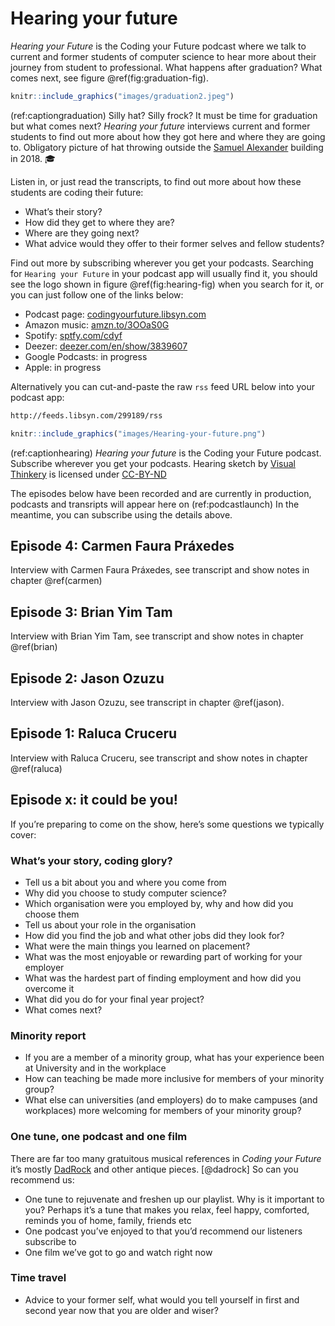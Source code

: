 # Hearing your future {#hearing}

*Hearing your Future* is the Coding your Future podcast where we talk to current and former students of computer science to hear more about their journey from student to professional. What happens after graduation? What comes next, see figure \@ref(fig:graduation-fig).

```r
knitr::include_graphics("images/graduation2.jpeg")
```

(ref:captiongraduation) Silly hat? Silly frock? It must be time for graduation but what comes next? *Hearing your future* interviews current and former students to find out more about how they got here and where they are going to. Obligatory picture of hat throwing outside the [Samuel Alexander](https://en.wikipedia.org/wiki/Samuel_Alexander) building in 2018. 🎓

Listen in, or just read the transcripts, to find out more about how these students are coding their future:

* What's their story?  
* How did they get to where they are?
* Where are they going next?
* What advice would they offer to their former selves and fellow students?

Find out more by subscribing wherever you get your podcasts. Searching for `Hearing your Future` in your podcast app will usually find it, you should see the logo shown in figure \@ref(fig:hearing-fig) when you search for it, or you can just follow one of the links below:

* Podcast page: [codingyourfuture.libsyn.com](https://codingyourfuture.libsyn.com/)
* Amazon music: [amzn.to/3OOaS0G](https://amzn.to/3OOaS0G)
* Spotify: [sptfy.com/cdyf](https://sptfy.com/cdyf)
* Deezer: [deezer.com/en/show/3839607](https://www.deezer.com/en/show/3839607)
* Google Podcasts: in progress
* Apple: in progress

Alternatively you can cut-and-paste the raw `rss` feed URL below into your podcast app:

```md
http://feeds.libsyn.com/299189/rss
```

```r
knitr::include_graphics("images/Hearing-your-future.png")
```

(ref:captionhearing) *Hearing your future* is the Coding your Future podcast. Subscribe wherever you get your podcasts. Hearing sketch by [Visual Thinkery](https://visualthinkery.com/) is licensed under [CC-BY-ND](https://creativecommons.org/licenses/by-nd/4.0/)

The episodes below have been recorded and are currently in production, podcasts and transripts will appear here on (ref:podcastlaunch) In the meantime, you can subscribe using the details above.

## Episode 4: Carmen Faura Práxedes {#ep4}

Interview with Carmen Faura Práxedes, see transcript and show notes in chapter \@ref(carmen)

## Episode 3: Brian Yim Tam {#ep3}

Interview with Brian Yim Tam, see transcript and show notes in chapter \@ref(brian)


## Episode 2: Jason Ozuzu {#ep2}

Interview with Jason Ozuzu, see transcript in chapter \@ref(jason).

## Episode 1: Raluca Cruceru {#ep1}

Interview with Raluca Cruceru, see transcript and show notes in chapter \@ref(raluca)

## Episode x: it could be you! {#you}
If you're preparing to come on the show, here's some questions we typically cover:

### What's your story, coding glory? {#wyscg}
* Tell us a bit about you and where you come from
* Why did you choose to study computer science?
* Which organisation were you employed by, why and how did you choose them
* Tell us about your role in the organisation
* How did you find the job and what other jobs did they look for?
* What were the main things you learned on placement?
* What was the most enjoyable or rewarding part of working for your employer
* What was the hardest part of finding employment and how did you overcome it
* What did you do for your final year project?
* What comes next?

### Minority report {#minority}
* If you are a member of a minority group, what has your experience been at University and in the workplace
* How can teaching be made more inclusive for members of your minority group?
* What else can universities (and employers) do to make campuses (and workplaces) more welcoming for members of your minority group?

### One tune, one podcast and one film {#otopof}

There are far too many gratuitous musical references in *Coding your Future* it’s mostly [DadRock](https://www.esquire.com/entertainment/music/a29419783/what-is-dad-rock/) and other antique pieces. [@dadrock] So can you recommend us:

* One tune to rejuvenate and freshen up our playlist. Why is it important to you? Perhaps it’s a tune that makes you relax, feel happy, comforted, reminds you of home, family, friends etc
* One podcast you’ve enjoyed to that you’d recommend our listeners subscribe to
* One film we’ve got to go and watch right now

### Time travel
* Advice to your former self, what would you tell yourself in first and second year now that you are older and wiser?
